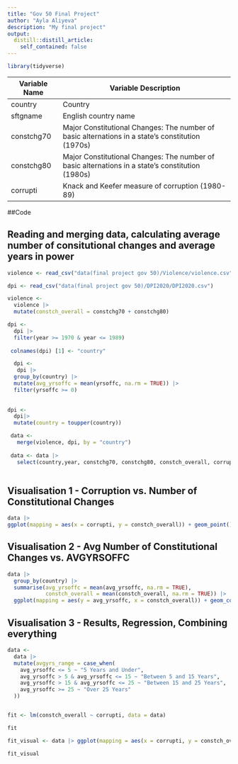 ```yaml
---
title: "Gov 50 Final Project"
author: "Ayla Aliyeva"
description: "My final project"
output:
  distill::distill_article:
    self_contained: false
---
```

```r
library(tidyverse)
```

Variable Name        Variable Description
-------------        --------------------
country              Country                                                                                                                                                                                                     
sftgname             English country name                                                                                                                                                                                    
constchg70           Major Constitutional Changes: The number of basic alternations in a state's constitution (1970s)                                                                                                                     
constchg80           Major Constitutional Changes: The number of basic alternations in a state's constitution (1980s)                                                                                                                       
corrupti             Knack and Keefer measure of corruption (1980-89)






##Code

## Reading and merging data, calculating average number of consitutional changes and average years in power


```r
violence <- read_csv("data(final project gov 50)/Violence/violence.csv")

dpi <- read_csv("data(final project gov 50)/DPI2020/DPI2020.csv")

violence <- 
  violence |>
  mutate(constch_overall = constchg70 + constchg80) 

dpi <- 
  dpi |>
  filter(year >= 1970 & year <= 1989) 
  
 colnames(dpi) [1] <- "country"

  dpi <- 
   dpi |>
  group_by(country) |>
  mutate(avg_yrsoffc = mean(yrsoffc, na.rm = TRUE)) |>
  filter(yrsoffc >= 0)
  
  
dpi <- 
  dpi|>
  mutate(country = toupper(country))

 data <- 
   merge(violence, dpi, by = "country") 
 
 data <- data |>
   select(country,year, constchg70, constchg80, constch_overall, corrupti, yrsoffc, avg_yrsoffc)
 


```


                                                    
                                                                                            
## Visualisation 1 - Corruption vs. Number of Constitutional Changes

```r
data |>
ggplot(mapping = aes(x = corrupti, y = constch_overall)) + geom_point() + labs (title = "Number of Constitutional Changes by Corruption Level", y = "Number of Constitutional Changes", x = "Corruption Level") + scale_x_reverse() + scale_x_continuous(breaks = c(0,1,2,3,4,5,6), labels = c("6 (Least Corrupt)", "5","4","3","2","1","0 (Most Corrupt)"))

```






## Visualisation 2 - Avg Number of Constitutional Changes vs. AVGYRSOFFC

```r
data |>
  group_by(country) |>
  summarise(avg_yrsoffc = mean(avg_yrsoffc, na.rm = TRUE),
            constch_overall = mean(constch_overall, na.rm = TRUE)) |>
  ggplot(mapping = aes(y = avg_yrsoffc, x = constch_overall)) + geom_col() + labs(y = "Mean Chief Officer Term", x = "Number of Constitutional Changes") 
```




## Visualisation 3 - Results, Regression, Combining everything 
 

```r

data <- 
  data |>
  mutate(avgyrs_range = case_when(
    avg_yrsoffc <= 5 ~ "5 Years and Under",
    avg_yrsoffc > 5 & avg_yrsoffc <= 15 ~ "Between 5 and 15 Years",
    avg_yrsoffc > 15 & avg_yrsoffc <= 25 ~ "Between 15 and 25 Years",
    avg_yrsoffc >= 25 ~ "Over 25 Years"
  ))


fit <- lm(constch_overall ~ corrupti, data = data)

fit

fit_visual <- data |> ggplot(mapping = aes(x = corrupti, y = constch_overall, colour = avgyrs_range)) + geom_point() + geom_smooth(method = lm, colour = "brown") + labs(title = "Linear Regression on Corruption and Constitutional Changes", y = "Number of Constitutional Changes", x = "Corruption Level", colour = "Mean Chief Executive Term") + scale_x_reverse() + scale_x_continuous(breaks = c(0,1,2,3,4,5,6), labels = c("6 (Least Corrupt)", "5","4","3","2","1","0 (Most Corrupt)"))

fit_visual
```




























